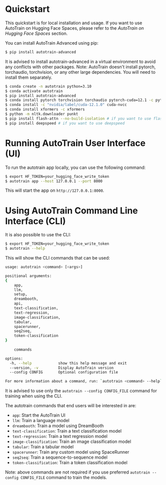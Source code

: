 # Quickstart

This quickstart is for local installation and usage.
If you want to use AutoTrain on Hugging Face Spaces, please refer to the *AutoTrain on Hugging Face Spaces* section.

You can install AutoTrain Advanced using pip:

```bash
$ pip install autotrain-advanced
```

It is advised to install autotrain-advanced in a virtual environment to avoid any conflicts with other packages.
Note: AutoTrain doesn't install pytorch, torchaudio, torchvision, or any other large dependencies. You will need to install them separately.

```bash
$ conda create -n autotrain python=3.10
$ conda activate autotrain
$ pip install autotrain-advanced
$ conda install pytorch torchvision torchaudio pytorch-cuda=12.1 -c pytorch -c nvidia
$ conda install -c "nvidia/label/cuda-12.1.0" cuda-nvcc
$ conda install xformers -c xformers
$ python -m nltk.downloader punkt
$ pip install flash-attn --no-build-isolation # if you want to use flash-attn
$ pip install deepspeed # if you want to use deepspeed
````

# Running AutoTrain User Interface (UI)

To run the autotrain app locally, you can use the following command:

```bash
$ export HF_TOKEN=your_hugging_face_write_token
$ autotrain app --host 127.0.0.1 --port 8000
```

This will start the app on `http://127.0.0.1:8000`.


# Using AutoTrain Command Line Interface (CLI)

It is also possible to use the CLI:

```bash
$ export HF_TOKEN=your_hugging_face_write_token
$ autotrain --help
```

This will show the CLI commands that can be used:

```bash
usage: autotrain <command> [<args>]

positional arguments:
{
    app,
    llm,
    setup,
    dreambooth,
    api,
    text-classification,
    text-regression,
    image-classification,
    tabular,
    spacerunner,
    seq2seq,
    token-classification
}
    
    commands

options:
  -h, --help            show this help message and exit
  --version, -v         Display AutoTrain version
  --config CONFIG       Optional configuration file

For more information about a command, run: `autotrain <command> --help`
```

It is advised to use only the `autotrain --config CONFIG_FILE` command for training when using the CLI.

The autotrain commands that end users will be interested in are:

- `app`: Start the AutoTrain UI
- `llm`: Train a language model
- `dreambooth`: Train a model using DreamBooth
- `text-classification`: Train a text classification model
- `text-regression`: Train a text regression model
- `image-classification`: Train an image classification model
- `tabular`: Train a tabular model
- `spacerunner`: Train any custom model using SpaceRunner
- `seq2seq`: Train a sequence-to-sequence model
- `token-classification`: Train a token classification model

Note: above commands are not required if you use preferred `autotrain --config CONFIG_FILE` command to train the models.